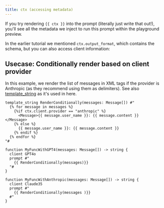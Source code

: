 ```yaml
---
title: ctx (accessing metadata)
---
```



If you try rendering `{{ ctx }}` into the prompt (literally just write that out!), you'll see all the metadata we inject to run this prompt within the playground preview.

In the earlier tutorial we mentioned `ctx.output_format`, which contains the schema, but you can also access client information:


## Usecase: Conditionally render based on client provider

In this example, we render the list of messages in XML tags if the provider is Anthropic (as they recommend using them as delimiters). See also  [template_string](../template-string.mdx) as it's used in here.

```baml
template_string RenderConditionally(messages: Message[]) #"
  {% for message in messages %}
    {%if ctx.client.provider == "anthropic" %}
      <Message>{{ message.user_name }}: {{ message.content }}</Message>
    {% else %}
      {{ message.user_name }}: {{ message.content }}
    {% endif %}
  {% endfor %}
"#

function MyFuncWithGPT4(messages: Message[]) -> string {
  client GPT4o
  prompt #"
    {{ RenderConditionally(messages)}}
  "#
}

function MyFuncWithAnthropic(messages: Message[]) -> string {
  client Claude35
  prompt #"
    {{ RenderConditionally(messages )}}
  #"
}
```